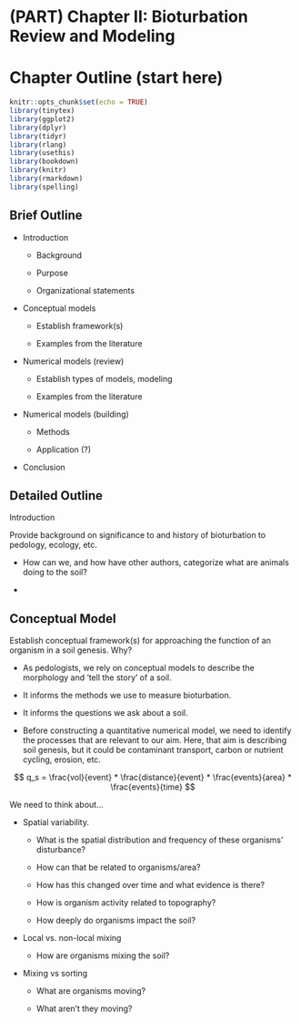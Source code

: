 # (PART) Chapter II: Bioturbation Review and Modeling {.unnumbered}

# Chapter Outline (start here)

```r
knitr::opts_chunk$set(echo = TRUE)
library(tinytex)
library(ggplot2)
library(dplyr)
library(tidyr)
library(rlang)
library(usethis)
library(bookdown)
library(knitr)
library(rmarkdown)
library(spelling)
```

## Brief Outline

-   Introduction

    -   Background

    -   Purpose

    -   Organizational statements

-   Conceptual models

    -   Establish framework(s)

    -   Examples from the literature

-   Numerical models (review)

    -   Establish types of models, modeling

    -   Examples from the literature

-   Numerical models (building)

    -   Methods

    -   Application (?)

-   Conclusion

## Detailed Outline

Introduction

Provide background on significance to and history of bioturbation to pedology, ecology, etc.

-   How can we, and how have other authors, categorize what are animals doing to the soil?

<!-- -->

-   

## Conceptual Model

Establish conceptual framework(s) for approaching the function of an organism in a soil genesis. Why?

-   As pedologists, we rely on conceptual models to describe the morphology and 'tell the story' of a soil.

-   It informs the methods we use to measure bioturbation.

-   It informs the questions we ask about a soil.

-   Before constructing a quantitative numerical model, we need to identify the processes that are relevant to our aim. Here, that aim is describing soil genesis, but it could be contaminant transport, carbon or nutrient cycling, erosion, etc.

$$
q_s = \frac{vol}{event} * \frac{distance}{event} * \frac{events}{area} * \frac{events}{time}
$$

We need to think about...

-   Spatial variability.

    -   What is the spatial distribution and frequency of these organisms' disturbance?

    -   How can that be related to organisms/area?

    -   How has this changed over time and what evidence is there?

    -   How is organism activity related to topography?

    -   How deeply do organisms impact the soil?

-   Local vs. non-local mixing

    -   How are organisms mixing the soil?

-   Mixing vs sorting

    -   What are organisms moving?

    -   What aren't they moving?
